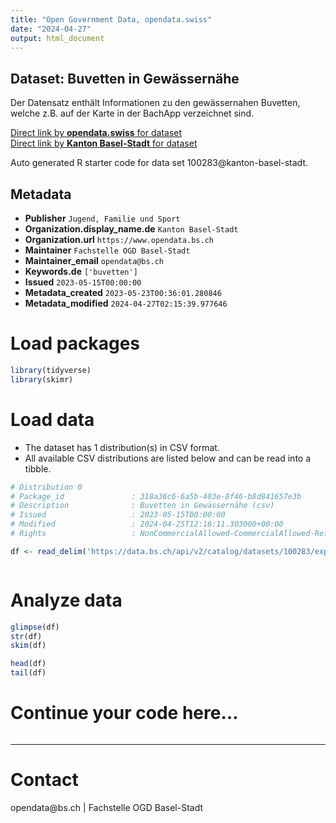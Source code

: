```yaml
---
title: "Open Government Data, opendata.swiss"
date: "2024-04-27"
output: html_document
---
```


## Dataset: Buvetten in Gewässernähe

Der Datensatz enthält Informationen zu den gewässernahen Buvetten, welche z.B. auf der Karte in der BachApp verzeichnet sind. 

[Direct link by **opendata.swiss** for dataset](https://opendata.swiss/de/dataset/buvetten-in-gewassernahe)<br>
[Direct link by **Kanton Basel-Stadt** for dataset](https://data.bs.ch/explore/dataset/100283/)

Auto generated R starter code for data set 100283@kanton-basel-stadt.

## Metadata

- **Publisher** `Jugend, Familie und Sport`
- **Organization.display_name.de** `Kanton Basel-Stadt`
- **Organization.url** `https://www.opendata.bs.ch`
- **Maintainer** `Fachstelle OGD Basel-Stadt`
- **Maintainer_email** `opendata@bs.ch`
- **Keywords.de** `['buvetten']`
- **Issued** `2023-05-15T00:00:00`
- **Metadata_created** `2023-05-23T00:36:01.280846`
- **Metadata_modified** `2024-04-27T02:15:39.977646`


# Load packages

```r

library(tidyverse)
library(skimr)

```

# Load data

-   The dataset has 1 distribution(s) in CSV format.
-   All available CSV distributions are listed below and can be read into a tibble.

```r

# Distribution 0
# Package_id               : 318a36c6-6a5b-403e-8f46-b8d841657e3b
# Description              : Buvetten in Gewässernähe (csv)
# Issued                   : 2023-05-15T00:00:00
# Modified                 : 2024-04-25T12:16:11.303000+00:00
# Rights                   : NonCommercialAllowed-CommercialAllowed-ReferenceRequired

df <- read_delim('https://data.bs.ch/api/v2/catalog/datasets/100283/exports/csv')



```

# Analyze data

```r

glimpse(df)
str(df)
skim(df)

head(df)
tail(df)

```

# Continue your code here...

```r

```

------------------------------------------------------------------------

# Contact

opendata@bs.ch | Fachstelle OGD Basel-Stadt
